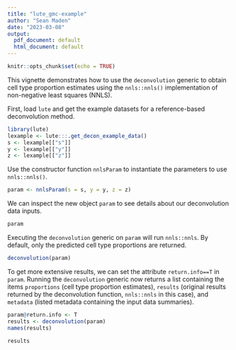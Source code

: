 ```yaml
---
title: "lute_gmc-example"
author: "Sean Maden"
date: "2023-03-08"
output:
  pdf_document: default
  html_document: default
---
```


```r
knitr::opts_chunk$set(echo = TRUE)
```

This vignette demonstrates how to use the `deconvolution` generic to obtain
cell type proportion estimates using the `nnls::nnls()` implementation of
non-negative least squares (NNLS).

First, load `lute` and get the example datasets for a reference-based 
deconvolution method.

```r
library(lute)
lexample <- lute:::.get_decon_example_data()
s <- lexample[["s"]]
y <- lexample[["y"]]
z <- lexample[["z"]]
```

Use the constructor function `nnlsParam` to instantiate the parameters to use
`nnls::nnls()`.

```r
param <- nnlsParam(s = s, y = y, z = z)
```

We can inspect the new object `param` to see details about our deconvolution 
data inputs.

```r
param
```

Executing the `deconvolution` generic on `param` will run `nnls::nnls`. By default, only the predicted cell type proportions are returned.

```r
deconvolution(param)
```

To get more extensive results, we can set the attribute `return.info==T` in `param`. Running the `deconvolution` generic now returns a list containing the items `proportions` (cell type proportion estimates), `results` (original results returned by the deconvolution function, `nnls::nnls` in this case), and `metadata` (listed metadata containing the input data summaries).

```r
param@return.info <- T
results <- deconvolution(param)
names(results)
```
```r
results
```



